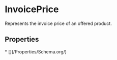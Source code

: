 
# InvoicePrice

Represents the invoice price of an offered product.

## Properties

<Grid>
* [](/Properties/Schema.org/)

</Grid>

